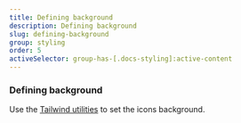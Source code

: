 ```yaml
---
title: Defining background
description: Defining background
slug: defining-background
group: styling
order: 5
activeSelector: group-has-[.docs-styling]:active-content
---
```


### Defining background

Use the [Tailwind utilities](https://tailwindcss.com/docs/background-attachment) to set the icons background.